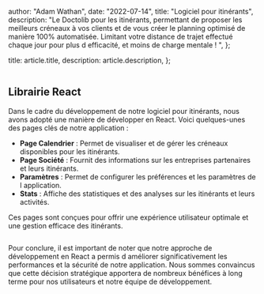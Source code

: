 
  author: "Adam Wathan",
  date: "2022-07-14",
  title: "Logiciel pour itinérants",
  description:
    "Le Doctolib pour les itinérants, permettant de proposer les meilleurs créneaux à vos clients et de vous créer le planning optimisé de manière 100% automatisée. Limitant votre distance de trajet effectué chaque jour pour plus d efficacité, et moins de charge mentale ! ",
};

  title: article.title,
  description: article.description,
};


<Image src={designSystem} alt="" />

 
## Librairie React

Dans le cadre du développement de notre logiciel pour itinérants, nous avons adopté une manière de développer en React. Voici quelques-unes des pages clés de notre application :

- **Page Calendrier** : Permet de visualiser et de gérer les créneaux disponibles pour les itinérants.
- **Page Société** : Fournit des informations sur les entreprises partenaires et leurs itinérants.
- **Paramètres** : Permet de configurer les préférences et les paramètres de l application.
- **Stats** : Affiche des statistiques et des analyses sur les itinérants et leurs activités.

Ces pages sont conçues pour offrir une expérience utilisateur optimale et une gestion efficace des itinérants.

<Image src={designSystem02} alt="" />

Pour conclure, il est important de noter que notre approche de développement en React a permis d améliorer significativement les performances et la sécurité de notre application. Nous sommes convaincus que cette décision stratégique apportera de nombreux bénéfices à long terme pour nos utilisateurs et notre équipe de développement.
